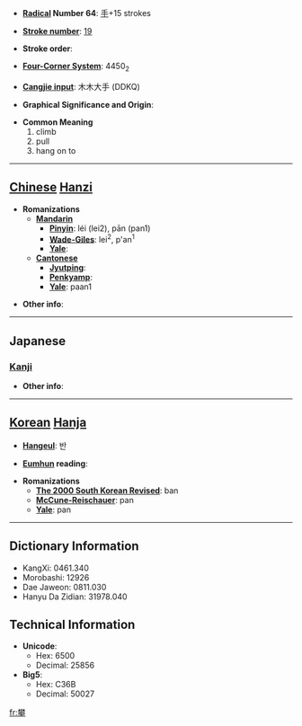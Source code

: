 * '''[[Wiktionary:Chinese radical index| Radical]] Number 64''': [[Wiktionary:Chinese radical index 手|手]]+15 strokes

* '''[[Wiktionary:Chinese total strokes index|Stroke number]]''': [[Wiktionary:Chinese total strokes index 19|19]]

* '''Stroke order''': 

* '''[[Wiktionary:Chinese four corner index|Four-Corner System]]''': 4450<sub>2</sub>

* '''[[Wiktionary:Chinese Cangjie index|Cangjie input]]''': 木木大手 (DDKQ)

* '''Graphical Significance and Origin''': 

* '''Common Meaning'''
*#climb
*# pull
*# hang on to


----

== [[Chinese]] [[Hanzi]] ==

* '''Romanizations'''
** '''[[Mandarin]]'''
*** '''[[Pinyin]]''': léi (lei2), pān (pan1)
*** '''[[Wade-Giles]]''': lei<sup>2</sup>, p'an<sup>1</sup>
*** '''[[Yale]]''': 
** '''[[Cantonese]]'''
*** '''[[Jyutping]]''':
*** '''[[Penkyamp]]''': 
*** '''[[Yale]]''': paan1

* '''Other info''': 

----

==Japanese==
===[[Kanji]]===
{{kanji|on readings=[[はん]] (han)|kun readings=[[よじる]] (yojiru)}}

* '''Other info''':  

----

== [[Korean]] [[Hanja]] ==

* '''[[Hangeul]]''': 반

* '''[[Eumhun]] reading''': 

* '''Romanizations'''
** '''[[The 2000 South Korean Revised Romanization|The 2000 South Korean Revised]]''': ban
** '''[[McCune-Reischauer]]''': pan
** '''[[Yale]]''': pan

----

== Dictionary Information ==

* KangXi: 0461.340
* Morobashi: 12926
* Dae Jaweon: 0811.030
* Hanyu Da Zidian: 31978.040

== Technical Information ==

* '''Unicode''':
** Hex: 6500
** Decimal: 25856
* '''Big5''':
** Hex: C36B
** Decimal: 50027

[[fr:攀]]